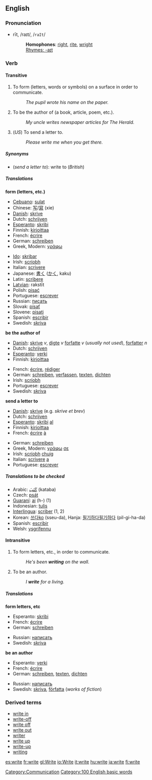==English==

{{rank|merely|struck|man\'s|650|write|caught|below|window}}

===Pronunciation===
*rīt, /raɪt/, /<tt>raIt</tt>/
*:'''Homophones''': [[right]], [[rite]], [[wright]]
*:[[Rhymes:English:-aɪt|Rhymes: -aɪt]]

===Verb===
{{irregverb|'''to write'''|'''[[writes]]'''|'''[[wrote]] '''or, archaic,''' [[writ]]'''|'''[[written]] '''or, archaic,''' [[writ]]'''|'''[[writing]]'''}}

====Transitive====
#To form (letters, words or symbols) on a surface in order to communicate.
#:''The pupil wrote his name on the paper.'' 
#To be the author of (a book, article, poem, etc.).
#:''My uncle writes newspaper articles for The Herald.'' 
#(''US'') To send a letter to. 
#:''Please write me when you get there.''

=====Synonyms=====
*(''send a letter to''): write to (''British'')

=====Translations=====
'''form (letters, etc.)'''
{{top}}
*[[Cebuano]]: [[sulat]]
*Chinese: [[写]]/[[寫]] (xie)
*[[w:Danish language|Danish]]: [[skrive]]
*Dutch: [[schrijven]]
*[[Esperanto]]: [[skribi]]
*Finnish: [[kirjoittaa]]
*French: [[écrire]]
*German: [[schreiben]]
*Greek, Modern: [[γράφω]]
{{mid}}
*[[Ido]]: [[skribar]]
*Irish: [[scríobh]]
*Italian: [[scrivere]]
*Japanese: [[書く]] ([[かく]], kaku)
*Latin: [[scribere]]
*[[Latvian]]: rakstīt
*Polish: [[pisać]]
*Portuguese: [[escrever]]
*Russian: [[писать]]
*Slovak: [[písať]]
*Slovene: [[pisati]]
*Spanish: [[escribir]]
*Swedish: [[skriva]]
{{bottom}}

'''be the author of'''
{{top}}
*[[w:Danish language|Danish]]: [[skrive]] ''v'', [[digte]] ''v'' [[forfatte]] ''v'' (''usually not used''), [[forfatter]] ''n''
*Dutch: [[schrijven]]
*[[Esperanto]]: [[verki]]
*Finnish: [[kirjoittaa]]
{{mid}}
*French: [[écrire]], [[rédiger]]
*German: [[schreiben]], [[verfassen]], [[texten]], [[dichten]]
*Irish: [[scríobh]]
*Portuguese: [[escrever]]
*Swedish: [[skriva]]
{{bottom}}

'''send a letter to'''
{{top}}
*[[w:Danish language|Danish]]: [[skrive]] (e.g. ''skrive et brev'')
*Dutch: [[schrijven]]
*[[Esperanto]]: [[skribi]] [[al]]
*Finnish: [[kirjoittaa]]
*French: [[écrire]] [[à#French|à]]
{{mid}}
*German: [[schreiben]]
*Greek, Modern: [[γράφω]] [[σε]]
*Irish: [[scríobh]] [[chuig]]
*Italian: [[scrivere]] [[a#Italian|a]]
*Portuguese: [[escrever]]
{{bottom}}

=====Translations to be checked=====
<!--Remove this section once all of the translations below have been moved into the tables above.-->
{{checktrans}}

*Arabic: [[كَتَبَ]] (kataba)
*Czech: [[psát]]
*[[Guaraní]]: [[ai]] (h-) (1)
*Indonesian: [[tulis]]
*[[Interlingua]]: [[scriber]] (1, 2)
*Korean: [[쓰다]][[:ko:쓰다|ko]] (sseu-da), Hanja: [[필기]]하다[[:ko:필기하다|필기하다]] (pil-gi-ha-da)
*Spanish: [[escribir]]
*Welsh: [[ysgrifennu]]

====Intransitive====

#To form letters, etc., in order to communicate.
#:''He's been '''writing''' on the wall.''
#To be an author.
#:''I '''write''' for a living.''

=====Translations=====

'''form letters, etc'''
{{top}}
*Esperanto: [[skribi]]
*French: [[écrire]]
*German: [[schreiben]]
{{mid}}
*Russian: [[написать]]
*Swedish: [[skriva]]
{{bottom}}
'''be an author'''
{{top}}
*Esperanto: [[verki]]
*French: [[écrire]]
*German: [[schreiben]], [[texten]], [[dichten]]
{{mid}}
*Russian: [[написать]]
*Swedish: [[skriva]], [[författa]] (''works of fiction'')
{{bottom}}

===Derived terms===
*[[write in]]
*[[write-off]]<!--noun-->
*[[write off]]<!--verb-->
*[[write out]]
*[[writer]]
*[[write up]]<!--verb-->
*[[write-up]]<!--noun-->
*[[writing]]

[[Category:Communication]]
[[Category:100 English basic words]]

[[es:write]]
[[fr:write]]
[[gl:Write]]
[[io:Write]]
[[it:write]]
[[hu:write]]
[[ja:write]]
[[fi:write]]